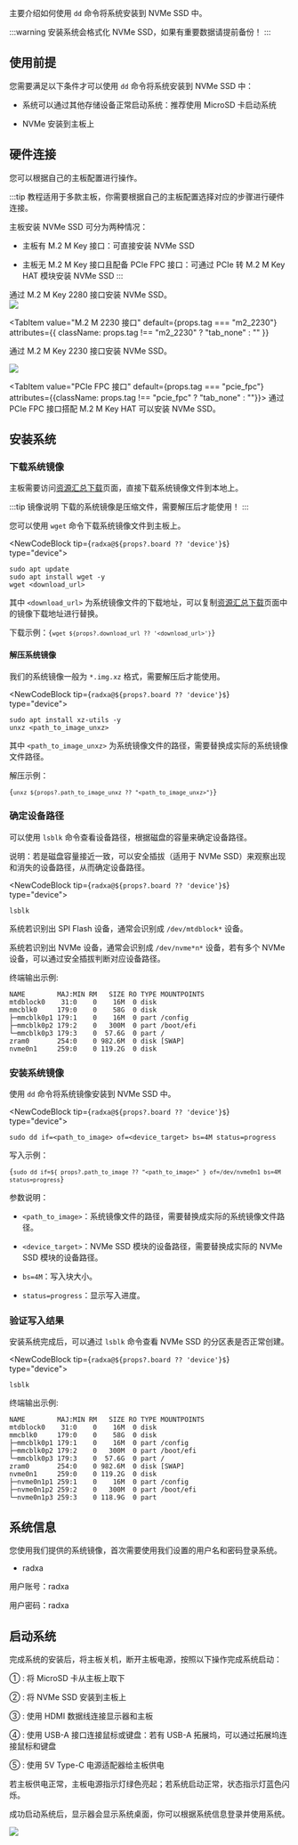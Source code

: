 主要介绍如何使用 `dd` 命令将系统安装到 NVMe SSD 中。

:::warning
安装系统会格式化 NVMe SSD，如果有重要数据请提前备份！
:::

## 使用前提

您需要满足以下条件才可以使用 `dd` 命令将系统安装到 NVMe SSD 中：

- 系统可以通过其他存储设备正常启动系统：推荐使用 MicroSD 卡启动系统

- NVMe 安装到主板上

## 硬件连接

您可以根据自己的主板配置进行操作。

:::tip
教程适用于多款主板，你需要根据自己的主板配置选择对应的步骤进行硬件连接。

主板安装 NVMe SSD 可分为两种情况：

- 主板有 M.2 M Key 接口：可直接安装 NVMe SSD

- 主板无 M.2 M Key 接口且配备 PCIe FPC 接口：可通过 PCIe 转 M.2 M Key HAT 模块安装 NVMe SSD
  :::

<Tabs queryString="system boot">
  <TabItem value="M.2 M 2280 接口" default={props.tag === "m2_2280"} attributes={{ className: props.tag !== "m2_2280" ? "tab_none" : "" }}>
    通过 M.2 M Key 2280 接口安装 NVMe SSD。
    <div style={{ textAlign: "center" }}>
      <img
        src="/img/common/radxa-os/install-system/nvme-m2-2280.webp"
        style={{ width: "100%", maxWidth: "1200px" }}
      />
    </div>
  </TabItem>

<TabItem
  value="M.2 M 2230 接口"
  default={props.tag === "m2_2230"}
  attributes={{ className: props.tag !== "m2_2230" ? "tab_none" : "" }}
>
  通过 M.2 M Key 2230 接口安装 NVMe SSD。
  <div style={{ textAlign: "center" }}>
    <img
      src="/img/common/radxa-os/install-system/nvme-m2-2230.webp"
      style={{ width: "100%", maxWidth: "1200px" }}
    />
  </div>
</TabItem>

  <TabItem value="PCIe FPC 接口" default={props.tag === "pcie_fpc"} attributes={{className: props.tag !== "pcie_fpc" ? "tab_none" : ""}}>
    通过 PCIe FPC 接口搭配 M.2 M Key HAT 可以安装 NVMe SSD。
  </TabItem>
</Tabs>

## 安装系统

### 下载系统镜像

主板需要访问[资源汇总下载](../../../../download)页面，直接下载系统镜像文件到本地上。

:::tip 镜像说明
下载的系统镜像是压缩文件，需要解压后才能使用！
:::

您可以使用 `wget` 命令下载系统镜像文件到主板上。

<NewCodeBlock tip={`radxa@${props?.board ?? 'device'}$`} type="device">

```
sudo apt update
sudo apt install wget -y
wget <download_url>
```

</NewCodeBlock>

其中 `<download_url>` 为系统镜像文件的下载地址，可以复制[资源汇总下载](../../../../download)页面中的镜像下载地址进行替换。

下载示例：<code>{`wget ${props?.download_url ?? '<download_url>'}`}</code>

#### 解压系统镜像

我们的系统镜像一般为 `*.img.xz` 格式，需要解压后才能使用。

<NewCodeBlock tip={`radxa@${props?.board ?? 'device'}$`} type="device">

```
sudo apt install xz-utils -y
unxz <path_to_image_unxz>
```

</NewCodeBlock>

其中 `<path_to_image_unxz>` 为系统镜像文件的路径，需要替换成实际的系统镜像文件路径。

解压示例：

<code>{`unxz ${props?.path_to_image_unxz ?? "<path_to_image_unxz>"}`}</code>

### 确定设备路径

可以使用 `lsblk` 命令查看设备路径，根据磁盘的容量来确定设备路径。

说明：若是磁盘容量接近一致，可以安全插拔（适用于 NVMe SSD）来观察出现和消失的设备路径，从而确定设备路径。

<NewCodeBlock tip={`radxa@${props?.board ?? 'device'}$`} type="device">

```
lsblk
```

</NewCodeBlock>

系统若识别出 SPI Flash 设备，通常会识别成 `/dev/mtdblock*` 设备。

系统若识别出 NVMe 设备，通常会识别成 `/dev/nvme*n*` 设备，若有多个 NVMe 设备，可以通过安全插拔判断对应设备路径。

终端输出示例:

```
NAME        MAJ:MIN RM   SIZE RO TYPE MOUNTPOINTS
mtdblock0    31:0    0    16M  0 disk
mmcblk0     179:0    0    58G  0 disk
├─mmcblk0p1 179:1    0    16M  0 part /config
├─mmcblk0p2 179:2    0   300M  0 part /boot/efi
└─mmcblk0p3 179:3    0  57.6G  0 part /
zram0       254:0    0 982.6M  0 disk [SWAP]
nvme0n1     259:0    0 119.2G  0 disk
```

### 安装系统镜像

使用 `dd` 命令将系统镜像安装到 NVMe SSD 中。

<NewCodeBlock tip={`radxa@${props?.board ?? 'device'}$`} type="device">

```
sudo dd if=<path_to_image> of=<device_target> bs=4M status=progress
```

</NewCodeBlock>

写入示例：

<code>{`sudo dd if=${
  props?.path_to_image ?? "<path_to_image>"
} of=/dev/nvme0n1 bs=4M status=progress`}</code>

参数说明：

- `<path_to_image>`：系统镜像文件的路径，需要替换成实际的系统镜像文件路径。

- `<device_target>`：NVMe SSD 模块的设备路径，需要替换成实际的 NVMe SSD 模块的设备路径。

- `bs=4M`：写入块大小。

- `status=progress`：显示写入进度。

### 验证写入结果

安装系统完成后，可以通过 `lsblk` 命令查看 NVMe SSD 的分区表是否正常创建。

<NewCodeBlock tip={`radxa@${props?.board ?? 'device'}$`} type="device">

```
lsblk
```

</NewCodeBlock>

终端输出示例:

```
NAME        MAJ:MIN RM   SIZE RO TYPE MOUNTPOINTS
mtdblock0    31:0    0    16M  0 disk
mmcblk0     179:0    0    58G  0 disk
├─mmcblk0p1 179:1    0    16M  0 part /config
├─mmcblk0p2 179:2    0   300M  0 part /boot/efi
└─mmcblk0p3 179:3    0  57.6G  0 part /
zram0       254:0    0 982.6M  0 disk [SWAP]
nvme0n1     259:0    0 119.2G  0 disk
├─nvme0n1p1 259:1    0    16M  0 part /config
├─nvme0n1p2 259:2    0   300M  0 part /boot/efi
└─nvme0n1p3 259:3    0 118.9G  0 part
```

## 系统信息

您使用我们提供的系统镜像，首次需要使用我们设置的用户名和密码登录系统。

- radxa

用户账号：radxa

用户密码：radxa

## 启动系统

完成系统的安装后，将主板关机，断开主板电源，按照以下操作完成系统启动：

① : 将 MicroSD 卡从主板上取下

② : 将 NVMe SSD 安装到主板上

③ : 使用 HDMI 数据线连接显示器和主板

④ : 使用 USB-A 接口连接鼠标或键盘：若有 USB-A 拓展坞，可以通过拓展坞连接鼠标和键盘

⑤ : 使用 5V Type-C 电源适配器给主板供电

若主板供电正常，主板电源指示灯绿色亮起；若系统启动正常，状态指示灯蓝色闪烁。

成功启动系统后，显示器会显示系统桌面，你可以根据系统信息登录并使用系统。

<div style={{ textAlign: "center" }}>
  <img
    src="/img/common/radxa-os/system-config/vnc-debian11-succ.webp"
    style={{ width: "100%", maxWidth: "1200px" }}
  />
</div>
